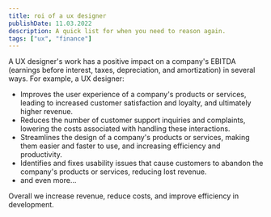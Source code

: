 ```yaml
---
title: roi of a ux designer
publishDate: 11.03.2022
description: A quick list for when you need to reason again.
tags: ["ux", "finance"]
---
```


A UX designer's work has a positive impact on a company's EBITDA (earnings before interest, taxes, depreciation, and amortization) in several ways. 
For example, a UX designer:

- Improves the user experience of a company's products or services, leading to increased customer satisfaction and loyalty, and ultimately higher revenue.
- Reduces the number of customer support inquiries and complaints, lowering the costs associated with handling these interactions.
- Streamlines the design of a company's products or services, making them easier and faster to use, and increasing efficiency and productivity.
- Identifies and fixes usability issues that cause customers to abandon the company's products or services, reducing lost revenue.
- and even more... 

Overall we increase revenue, reduce costs, and improve efficiency in development. 

